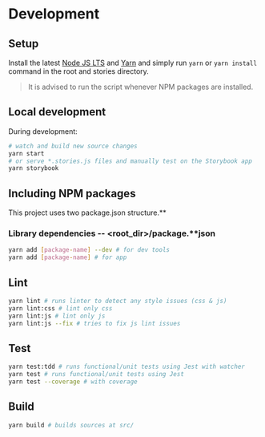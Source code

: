 
<Meta title="Getting Started/Development" id="getting-started-development" />

# Development

## Setup

Install the latest [Node JS LTS](https://nodejs.org/) and [Yarn](https://yarnpkg.com) and simply run `yarn` or `yarn install` command in the root and stories directory.

> It is advised to run the script whenever NPM packages are installed.

## Local development

During development:

```sh
# watch and build new source changes
yarn start
# or serve *.stories.js files and manually test on the Storybook app
yarn storybook
```

## Including NPM packages

This project uses two package.json structure.\*\*

### Library dependencies -- <root_dir>/package.\*\*json

```sh
yarn add [package-name] --dev # for dev tools
yarn add [package-name] # for app
```

## Lint

```sh
yarn lint # runs linter to detect any style issues (css & js)
yarn lint:css # lint only css
yarn lint:js # lint only js
yarn lint:js --fix # tries to fix js lint issues
```

## Test

```sh
yarn test:tdd # runs functional/unit tests using Jest with watcher
yarn test # runs functional/unit tests using Jest
yarn test --coverage # with coverage
```

## Build

```sh
yarn build # builds sources at src/
```
